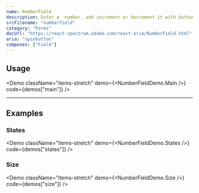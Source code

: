 ```yaml
---
name: NumberField
description: Enter a  number, and increment or decrement it with buttons.
srcFilename: "numberfield"
category: "Forms"
docUrl: "https://react-spectrum.adobe.com/react-aria/NumberField.html"
aria: "spinbutton"
composes: ["Field"]
---
```


## Usage

<Demo
  className="items-stretch"
  demo={<NumberFieldDemo.Main />}
  code={demos["main"]}
/>

---

## Examples

### States

<Demo
  className="items-stretch"
  demo={<NumberFieldDemo.States />}
  code={demos["states"]}
/>

### Size

<Demo
  className="items-stretch"
  demo={<NumberFieldDemo.Size />}
  code={demos["size"]}
/>
